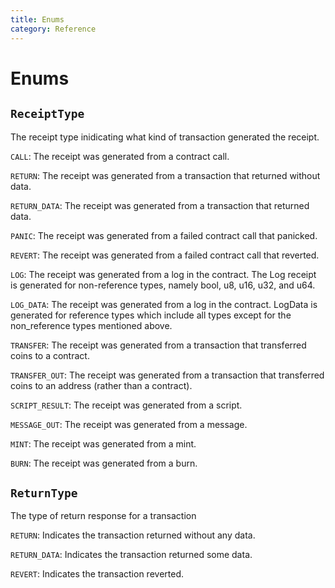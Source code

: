 ```yaml
---
title: Enums
category: Reference
---
```


# Enums

## `ReceiptType`

The receipt type inidicating what kind of transaction generated the receipt.

`CALL`:
The receipt was generated from a contract call.

`RETURN`:
The receipt was generated from a transaction that returned without data.

`RETURN_DATA`:
The receipt was generated from a transaction that returned data.

`PANIC`:
The receipt was generated from a failed contract call that panicked.

`REVERT`:
The receipt was generated from a failed contract call that reverted.

`LOG`:
The receipt was generated from a log in the contract. The Log receipt is generated for non-reference types, namely bool, u8, u16, u32, and u64.

`LOG_DATA`:
The receipt was generated from a log in the contract. LogData is generated for reference types which include all types except for the non_reference types mentioned above.

`TRANSFER`:
The receipt was generated from a transaction that transferred coins to a contract.

`TRANSFER_OUT`:
The receipt was generated from a transaction that transferred coins to an address (rather than a contract).

`SCRIPT_RESULT`:
The receipt was generated from a script.

`MESSAGE_OUT`:
The receipt was generated from a message.

`MINT`:
The receipt was generated from a mint.

`BURN`:
The receipt was generated from a burn.

## `ReturnType`

The type of return response for a transaction

`RETURN`:
Indicates the transaction returned without any data.

`RETURN_DATA`:
Indicates the transaction returned some data.

`REVERT`:
Indicates the transaction reverted.
